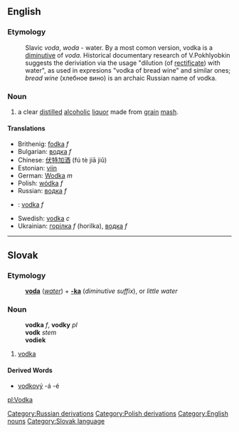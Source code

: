 {{wikipedia}}
==English==

===Etymology===

:Slavic ''voda'', ''woda'' - water. By a most comon version, vodka is a [[diminutive]] of ''voda''. Historical documentary research of V.Pokhlyobkin suggests the deriviation via the usage "dilution (of [[rectificate]]) with water", as used in expresions "vodka of bread wine" and similar ones; ''bread wine'' (хлебное вино) is an archaic Russian name of vodka.

===Noun===

# a clear [[distil]]led [[alcoholic]] [[liquor]] made from [[grain]] [[mash]].

====Translations====
*Brithenig: [[fodka]] ''f''
*Bulgarian: [[водка]] ''f''
*Chinese: [[伏特加酒]] (fú tè jiā jiǔ)
*Estonian: [[viin]]
*German: [[Wodka]] ''m''
*Polish: [[wódka]] ''f''
*Russian: [[водка]] ''f''
*{{sk}}: [[vodka#Slovak|vodka]] ''f''
*Swedish: [[vodka]] ''c''
*Ukrainian: [[горілка]] ''f'' (horilka), [[водка]] ''f''

----

==Slovak==
===Etymology===
:'''[[voda#Slovak|voda]]''' (''[[water]]'') + '''[[-ka#Slovak|-ka]]''' (''diminutive suffix''), or ''little water''
===Noun===
:'''vodka''' ''f'', '''vodky''' ''pl''
:'''vodk''' ''stem''
:'''vodiek''' ''{{genpl}}''
:{{decpat}} {{zena}}
# [[vodka#English|vodka]]
====Derived Words====
* [[vodkový]] -á -é

[[pl:Vodka]]
[[Category:Russian derivations]]
[[Category:Polish derivations]]
[[Category:English nouns]]
[[Category:Slovak language]]